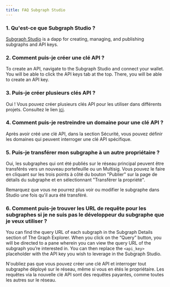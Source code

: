 ```yaml
---
title: FAQ Subgraph Studio
---
```


### 1. Qu'est-ce que Subgraph Studio ?

[Subgraph Studio](https://thegraph.com/studio/) is a dapp for creating, managing, and publishing subgraphs and API keys.

### 2. Comment puis-je créer une clé API ?

To create an API, navigate to the Subgraph Studio and connect your wallet. You will be able to click the API keys tab at the top. There, you will be able to create an API key.

### 3. Puis-je créer plusieurs clés API ?

Oui ! Vous pouvez créer plusieurs clés API pour les utiliser dans différents projets. Consultez le lien [ici](https://thegraph.com/studio/apikeys/).

### 4. Comment puis-je restreindre un domaine pour une clé API ?

Après avoir créé une clé API, dans la section Sécurité, vous pouvez définir les domaines qui peuvent interroger une clé API spécifique.

### 5. Puis-je transférer mon subgraphe à un autre propriétaire ?

Oui, les subgraphes qui ont été publiés sur le réseau principal peuvent être transférés vers un nouveau portefeuille ou un Multisig. Vous pouvez le faire en cliquant sur les trois points à côté du bouton "Publier" sur la page de détails du subgraphe et en sélectionnant "Transférer la propriété".

Remarquez que vous ne pourrez plus voir ou modifier le subgraphe dans Studio une fois qu'il aura été transféré.

### 6. Comment puis-je trouver les URL de requête pour les subgraphes si je ne suis pas le développeur du subgraphe que je veux utiliser ?

You can find the query URL of each subgraph in the Subgraph Details section of The Graph Explorer. When you click on the “Query” button, you will be directed to a pane wherein you can view the query URL of the subgraph you’re interested in. You can then replace the `<api_key>` placeholder with the API key you wish to leverage in the Subgraph Studio.

N'oubliez pas que vous pouvez créer une clé API et interroger tout subgraphe déployé sur le réseau, même si vous en étés le propriétaire. Les requêtes via la nouvelle clé API sont des requêtes payantes, comme toutes les autres sur le réseau.
